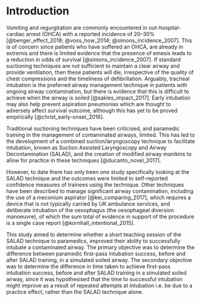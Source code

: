# Introduction {#intro}

Vomiting and regurgitation are commonly encountered in out-hospital-cardiac arrest (OHCA) with a reported incidence of 20–30% [@benger_effect_2018; @voss_how_2014; @simons_incidence_2007]. This is of concern since patients who have suffered an OHCA, are already in extremis and there is limited evidence that the presence of emesis leads to a reduction in odds of survival [@simons_incidence_2007]. If standard suctioning techniques are not sufficient to maintain a clear airway and provide ventilation, then these patients will die, irrespective of the quality of chest compressions and the timeliness of defibrillation. Arguably, tracheal intubation is the preferred airway management technique in patients with ongoing airway contamination, but there is evidence that this is difficult to achieve when the airway is soiled [@sakles_impact_2017]. Early intubation may also help prevent aspiration pneumonias which are thought to adversely affect survival outcome, although this has yet to be proved empirically [@christ_early-onset_2016].

Traditional suctioning techniques have been criticised, and paramedic training in the management of contaminated airways, limited. This has led to the development of a combined suction/laryngoscopy technique to facilitate intubation, known as Suction Assisted Laryngoscopy and Airway Decontamination (SALAD), and the creation of modified airway manikins to allow for practice in these techniques [@ducanto_novel_2017].

However, to date there has only been one study specifically looking at the SALAD technique and the outcomes were limited to self-reported confidence measures of trainees using the technique. Other techniques have been described to manage significant airway contamination, including the use of a meconium aspirator [@kei_comparing_2017], which requires a device that is not typically carried by UK ambulance services, and deliberate intubation of the oesophagus (the oesophageal diversion manoeuvre), of which the sum total of evidence in support of the procedure is a single case report [@kornhall_intentional_2015].

This study aimed to determine whether a short teaching session of the SALAD technique to paramedics, improved their ability to successfully intubate a contaminated airway. The primary objective was to determine the difference between paramedic first-pass intubation success, before and after SALAD training, in a simulated soiled airway. The secondary objective was to determine the difference in time taken to achieve first-pass intubation success, before and after SALAD training in a simulated soiled airway, since it was hypothesised that the time to successful intubation might improve as a result of repeated attempts at intubation i.e. be due to a practice effect, rather than the SALAD technique alone.
